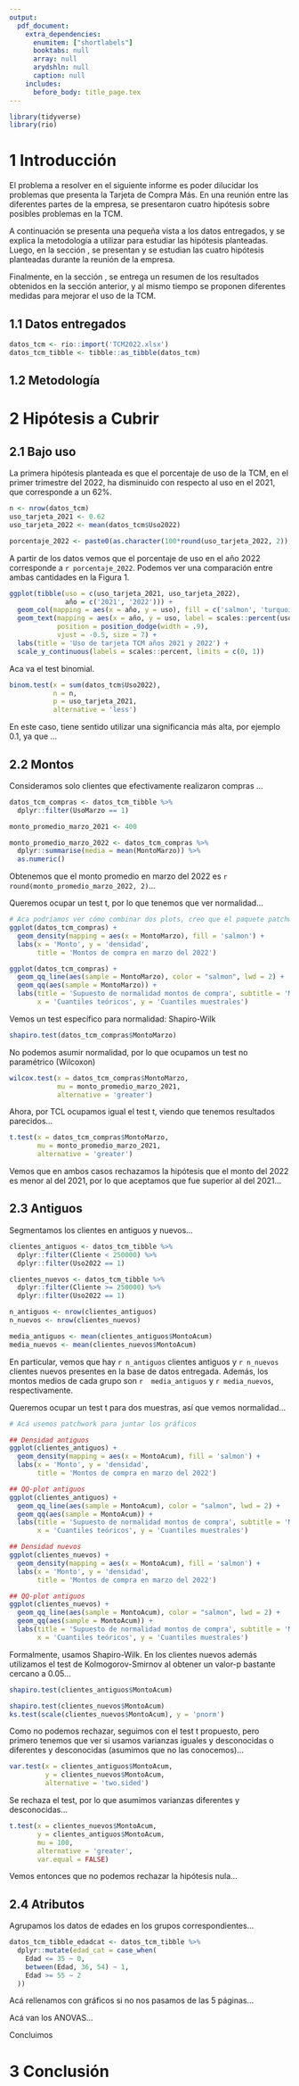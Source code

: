 ```yaml
---
output:
  pdf_document:
    extra_dependencies:
      enumitem: ["shortlabels"]
      booktabs: null
      array: null
      arydshln: null
      caption: null
    includes: 
      before_body: title_page.tex
---
```


\renewcommand{\tablename}{Tabla}
\renewcommand{\figurename}{Figura}
\captionsetup[figure]{skip=0pt}

```r
library(tidyverse)
library(rio)
```

# 1 Introducción

El problema a resolver en el siguiente informe es poder dilucidar los problemas que presenta la Tarjeta de Compra Más. En una reunión entre las diferentes partes de la empresa, se presentaron cuatro hipótesis sobre posibles problemas en la TCM.

A continuación se presenta una pequeña vista a los datos entregados, y se explica la metodología a utilizar para estudiar las hipótesis planteadas. Luego, en la sección \textbf{Hipótesis a Cubrir}, se presentan y se estudian las cuatro hipótesis planteadas durante la reunión de la empresa.

Finalmente, en la sección \textbf{Conclusión}, se entrega un resumen de los resultados obtenidos en la sección anterior, y al mismo tiempo se proponen diferentes medidas para mejorar el uso de la TCM.

## 1.1 Datos entregados

```r
datos_tcm <- rio::import('TCM2022.xlsx')
datos_tcm_tibble <- tibble::as_tibble(datos_tcm)
```

## 1.2 Metodología

# 2 Hipótesis a Cubrir

## 2.1 Bajo uso

La primera hipótesis planteada es que el porcentaje de uso de la TCM, en el primer trimestre del 2022, ha disminuido con respecto al uso en el 2021, que corresponde a un 62%.

```r
n <- nrow(datos_tcm)
uso_tarjeta_2021 <- 0.62
uso_tarjeta_2022 <- mean(datos_tcm$Uso2022)

porcentaje_2022 <- paste0(as.character(100*round(uso_tarjeta_2022, 2)), '%')
```

A partir de los datos vemos que el porcentaje de uso en el año 2022 corresponde a `r porcentaje_2022`. Podemos ver una comparación entre ambas cantidades en la Figura 1.

```r
ggplot(tibble(uso = c(uso_tarjeta_2021, uso_tarjeta_2022),
              año = c('2021', '2022'))) +
  geom_col(mapping = aes(x = año, y = uso), fill = c('salmon', 'turquoise')) +
  geom_text(mapping = aes(x = año, y = uso, label = scales::percent(uso)),
            position = position_dodge(width = .9),
            vjust = -0.5, size = 7) +
  labs(title = 'Uso de tarjeta TCM años 2021 y 2022') +
  scale_y_continuous(labels = scales::percent, limits = c(0, 1))
```

Aca va el test binomial.

```r
binom.test(x = sum(datos_tcm$Uso2022),
           n = n,
           p = uso_tarjeta_2021,
           alternative = 'less')
```

En este caso, tiene sentido utilizar una significancia más alta, por ejemplo $0.1$, ya que ...

## 2.2 Montos

Consideramos solo clientes que efectivamente realizaron compras ...

```r
datos_tcm_compras <- datos_tcm_tibble %>% 
  dplyr::filter(UsoMarzo == 1)
```

```r
monto_promedio_marzo_2021 <- 400

monto_promedio_marzo_2022 <- datos_tcm_compras %>% 
  dplyr::summarise(media = mean(MontoMarzo)) %>% 
  as.numeric()
```

Obtenemos que el monto promedio en marzo del 2022 es `r round(monto_promedio_marzo_2022, 2)`...


Queremos ocupar un test t, por lo que tenemos que ver normalidad...

```r
# Aca podríamos ver cómo combinar dos plots, creo que el paquete patchwork es bueno
ggplot(datos_tcm_compras) +
  geom_density(mapping = aes(x = MontoMarzo), fill = 'salmon') +
  labs(x = 'Monto', y = 'densidad',
       title = 'Montos de compra en marzo del 2022')
```

```r
ggplot(datos_tcm_compras) +
  geom_qq_line(aes(sample = MontoMarzo), color = "salmon", lwd = 2) +
  geom_qq(aes(sample = MontoMarzo)) +
  labs(title = 'Supuesto de normalidad montos de compra', subtitle = 'Marzo 2022',
       x = 'Cuantiles teóricos', y = 'Cuantiles muestrales')
```

Vemos un test específico para normalidad: Shapiro-Wilk

```r
shapiro.test(datos_tcm_compras$MontoMarzo)
```

No podemos asumir normalidad, por lo que ocupamos un test no paramétrico (Wilcoxon)

```r
wilcox.test(x = datos_tcm_compras$MontoMarzo,
            mu = monto_promedio_marzo_2021,
            alternative = 'greater')
```

Ahora, por TCL ocupamos igual el test t, viendo que tenemos resultados parecidos...

```r
t.test(x = datos_tcm_compras$MontoMarzo,
       mu = monto_promedio_marzo_2021,
       alternative = 'greater')
```

Vemos que en ambos casos rechazamos la hipótesis que el monto del 2022 es menor al del 2021, por lo que aceptamos que fue superior al del 2021...

## 2.3 Antiguos

Segmentamos los clientes en antiguos y nuevos...

```r
clientes_antiguos <- datos_tcm_tibble %>% 
  dplyr::filter(Cliente < 250000) %>% 
  dplyr::filter(Uso2022 == 1)

clientes_nuevos <- datos_tcm_tibble %>% 
  dplyr::filter(Cliente >= 250000) %>% 
  dplyr::filter(Uso2022 == 1)

n_antiguos <- nrow(clientes_antiguos)
n_nuevos <- nrow(clientes_nuevos)

media_antiguos <- mean(clientes_antiguos$MontoAcum)
media_nuevos <- mean(clientes_nuevos$MontoAcum)
```

En particular, vemos que hay `r n_antiguos` clientes antiguos y `r n_nuevos` clientes nuevos presentes en la base de datos entregada. Además, los montos medios de cada grupo son `r  media_antiguos` y `r media_nuevos`, respectivamente.

Queremos ocupar un test t para dos muestras, así que vemos normalidad...

```r
# Acá usemos patchwork para juntar los gráficos

## Densidad antiguos
ggplot(clientes_antiguos) +
  geom_density(mapping = aes(x = MontoAcum), fill = 'salmon') +
  labs(x = 'Monto', y = 'densidad',
       title = 'Montos de compra en marzo del 2022')

## QQ-plot antiguos
ggplot(clientes_antiguos) +
  geom_qq_line(aes(sample = MontoAcum), color = "salmon", lwd = 2) +
  geom_qq(aes(sample = MontoAcum)) +
  labs(title = 'Supuesto de normalidad montos de compra', subtitle = 'Marzo 2022',
       x = 'Cuantiles teóricos', y = 'Cuantiles muestrales')

## Densidad nuevos
ggplot(clientes_nuevos) +
  geom_density(mapping = aes(x = MontoAcum), fill = 'salmon') +
  labs(x = 'Monto', y = 'densidad',
       title = 'Montos de compra en marzo del 2022')

## QQ-plot antiguos
ggplot(clientes_nuevos) +
  geom_qq_line(aes(sample = MontoAcum), color = "salmon", lwd = 2) +
  geom_qq(aes(sample = MontoAcum)) +
  labs(title = 'Supuesto de normalidad montos de compra', subtitle = 'Marzo 2022',
       x = 'Cuantiles teóricos', y = 'Cuantiles muestrales')
```

Formalmente, usamos Shapiro-Wilk. En los clientes nuevos además utilizamos el test de Kolmogorov-Smirnov al obtener un valor-p bastante cercano a 0.05...

```r
shapiro.test(clientes_antiguos$MontoAcum)

shapiro.test(clientes_nuevos$MontoAcum)
ks.test(scale(clientes_nuevos$MontoAcum), y = 'pnorm')
```

Como no podemos rechazar, seguimos con el test t propuesto, pero primero tenemos que ver si usamos varianzas iguales y desconocidas o diferentes y desconocidas (asumimos que no las conocemos)...

```r
var.test(x = clientes_antiguos$MontoAcum,
         y = clientes_nuevos$MontoAcum,
         alternative = 'two.sided')
```

Se rechaza el test, por lo que asumimos varianzas diferentes y desconocidas...

```r
t.test(x = clientes_nuevos$MontoAcum,
       y = clientes_antiguos$MontoAcum,
       mu = 100,
       alternative = 'greater',
       var.equal = FALSE)
```

Vemos entonces que no podemos rechazar la hipótesis nula...

## 2.4 Atributos

Agrupamos los datos de edades en los grupos correspondientes...

```r
datos_tcm_tibble_edadcat <- datos_tcm_tibble %>% 
  dplyr::mutate(edad_cat = case_when(
    Edad <= 35 ~ 0,
    between(Edad, 36, 54) ~ 1,
    Edad >= 55 ~ 2
  ))
```

Acá rellenamos con gráficos si no nos pasamos de las 5 páginas...

Acá van los ANOVAS...

Concluimos

# 3 Conclusión
